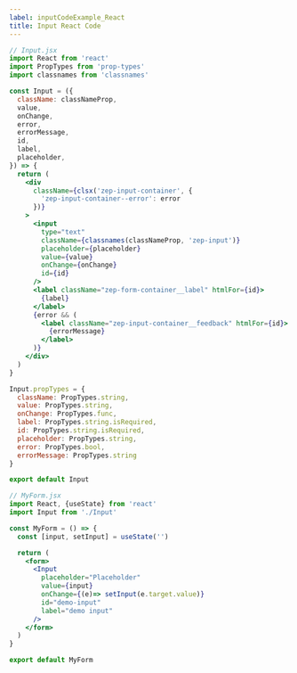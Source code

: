 ```yaml
---
label: inputCodeExample_React
title: Input React Code
---
```


```jsx
// Input.jsx
import React from 'react'
import PropTypes from 'prop-types'
import classnames from 'classnames'

const Input = ({
  className: classNameProp,
  value,
  onChange,
  error,
  errorMessage,
  id,
  label,
  placeholder,
}) => {
  return (
    <div
      className={clsx('zep-input-container', {
        'zep-input-container--error': error
      })}
    >
      <input
        type="text"
        className={classnames(classNameProp, 'zep-input')}
        placeholder={placeholder}
        value={value}
        onChange={onChange}
        id={id}
      />
      <label className="zep-form-container__label" htmlFor={id}>
        {label}
      </label>
      {error && (
        <label className="zep-input-container__feedback" htmlFor={id}>
          {errorMessage}
        </label>
      )}
    </div>
  )
}

Input.propTypes = {
  className: PropTypes.string,
  value: PropTypes.string,
  onChange: PropTypes.func,
  label: PropTypes.string.isRequired,
  id: PropTypes.string.isRequired,
  placeholder: PropTypes.string,
  error: PropTypes.bool,
  errorMessage: PropTypes.string
}

export default Input

// MyForm.jsx
import React, {useState} from 'react'
import Input from './Input'

const MyForm = () => {
  const [input, setInput] = useState('')

  return (
    <form>
      <Input
        placeholder="Placeholder"
        value={input}
        onChange={(e)=> setInput(e.target.value)}
        id="demo-input"
        label="demo input"
      />
    </form>
  )
}

export default MyForm
```

